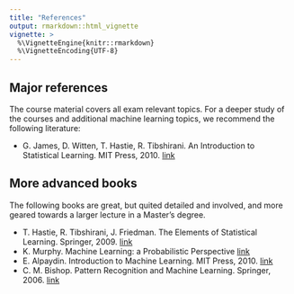 ```yaml
---
title: "References"
output: rmarkdown::html_vignette
vignette: >
  %\VignetteEngine{knitr::rmarkdown}
  %\VignetteEncoding{UTF-8}
---
```


## Major references

The course material covers all exam relevant topics. For a deeper study of the courses and additional machine learning topics, we recommend the following literature:

* G. James, D. Witten, T. Hastie, R. Tibshirani. An Introduction to Statistical Learning. MIT Press, 2010. [link](http://www-bcf.usc.edu/~gareth/ISL/)

## More advanced books

The following books are great, but quited detailed and involved, and more geared towards a larger lecture in a Master's degree.

* T. Hastie, R. Tibshirani, J. Friedman. The Elements of Statistical Learning. Springer, 2009. [link](https://web.stanford.edu/~hastie/ElemStatLearn/)
* K. Murphy. Machine Learning: a Probabilistic Perspective [link](https://www.cs.ubc.ca/~murphyk/MLbook/)
* E. Alpaydin. Introduction to Machine Learning. MIT Press, 2010. [link](http://www.cmpe.boun.edu.tr/~ethem/i2ml2e/)
* C. M. Bishop. Pattern Recognition and Machine Learning. Springer, 2006. [link](http://research.microsoft.com/en-us/um/people/cmbishop/prml/)


